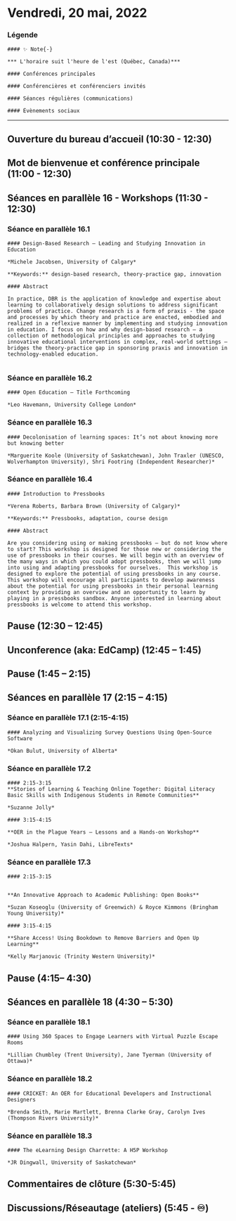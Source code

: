 # Vendredi, 20 mai, 2022 
### Légende {-}

```block

#### ✨ Note{-}

*** L'horaire suit l'heure de l'est (Québec, Canada)***
```

```block
#### Conférences principales

```

```block
#### Conférencières et conférenciers invités

```

```block
#### Séances régulières (communications)

```
```block
#### Évènements sociaux

```
--- 



## Ouverture du bureau d’accueil (10:30 - 12:30) {-}


## Mot de bienvenue et conférence principale (11:00 - 12:30) {-}


## Séances en parallèle 16 - Workshops (11:30 - 12:30) {-}


### Séance en parallèle  16.1 {-}

```block
#### Design-Based Research – Leading and Studying Innovation in Education
 
*Michele Jacobsen, University of Calgary*

**Keywords:** design-based research, theory-practice gap, innovation

#### Abstract

In practice, DBR is the application of knowledge and expertise about learning to collaboratively design solutions to address significant problems of practice. Change research is a form of praxis - the space and processes by which theory and practice are enacted, embodied and realized in a reflexive manner by implementing and studying innovation in education. I focus on how and why design-based research – a collection of methodological principles and approaches to studying innovative educational interventions in complex, real-world settings – bridges the theory-practice gap in sponsoring praxis and innovation in technology-enabled education.


```

### Séance en parallèle 16.2 {-}

```block
#### Open Education – Title Forthcoming

*Leo Havemann, University College London*
```

### Séance en parallèle 16.3 {-}

```block
#### Decolonisation of learning spaces: It’s not about knowing more but knowing better

*Marguerite Koole (University of Saskatchewan), John Traxler (UNESCO, Wolverhampton University), Shri Footring (Independent Researcher)*
```

### Séance en parallèle 16.4 {-}

```block
#### Introduction to Pressbooks

*Verena Roberts, Barbara Brown (University of Calgary)*

**Keywords:** Pressbooks, adaptation, course design

#### Abstract

Are you considering using or making pressbooks – but do not know where to start? This workshop is designed for those new or considering the use of pressbooks in their courses. We will begin with an overview of the many ways in which you could adopt pressbooks, then we will jump into using and adapting pressbooks for ourselves.  This workshop is designed to explore the potential of using pressbooks in any course. This workshop will encourage all participants to develop awareness about the potential for using pressbooks in their personal learning context by providing an overview and an opportunity to learn by playing in a pressbooks sandbox. Anyone interested in learning about pressbooks is welcome to attend this workshop. 
```
## Pause (12:30 – 12:45) {-}

## Unconference (aka: EdCamp) (12:45 – 1:45) {-}
## Pause (1:45 – 2:15) {-}

## Séances en parallèle 17 (2:15 – 4:15) {-}
 
### Séance en parallèle 17.1 (2:15-4:15) {-}

```block
#### Analyzing and Visualizing Survey Questions Using Open-Source Software

*Okan Bulut, University of Alberta*
```

### Séance en parallèle 17.2  {-}


```block
#### 2:15-3:15
**Stories of Learning & Teaching Online Together: Digital Literacy Basic Skills with Indigenous Students in Remote Communities**

*Suzanne Jolly*
```
```block
#### 3:15-4:15

**OER in the Plague Years – Lessons and a Hands-on Workshop**

*Joshua Halpern, Yasin Dahi, LibreTexts*
```

### Séance en parallèle 17.3 {-}

```block
#### 2:15-3:15


**An Innovative Approach to Academic Publishing: Open Books**

*Suzan Koseoglu (University of Greenwich) & Royce Kimmons (Bringham Young University)*
```

```block
#### 3:15-4:15

**Share Access! Using Bookdown to Remove Barriers and Open Up Learning**

*Kelly Marjanovic (Trinity Western University)*
```





## Pause (4:15– 4:30) {-}




## Séances en parallèle 18 (4:30 – 5:30) {-}


### Séance en parallèle 18.1 {-}

```block
#### Using 360 Spaces to Engage Learners with Virtual Puzzle Escape Rooms

*Lillian Chumbley (Trent University), Jane Tyerman (University of Ottawa)*
```

### Séance en parallèle 18.2 {-}

```block
#### CRICKET: An OER for Educational Developers and Instructional Designers

*Brenda Smith, Marie Martlett, Brenna Clarke Gray, Carolyn Ives (Thompson Rivers University)*
```

### Séance en parallèle 18.3 {-}

```block
#### The eLearning Design Charrette: A H5P Workshop

*JR Dingwall, University of Saskatchewan*
```

## Commentaires de clôture (5:30-5:45) {-}


## Discussions/Réseautage (ateliers) (5:45 - ♾️) {-}

